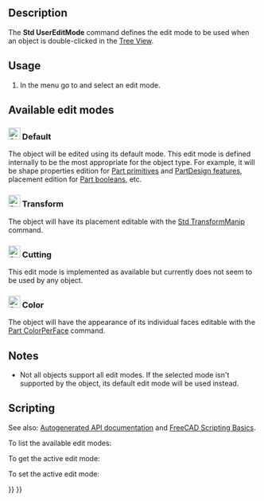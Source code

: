 <languages/>
<translate>

<!--T:1-->
{{Docnav
|[[Std_Properties|Properties]]
|[[Std_DlgPreferences|DlgPreferences]]
|[[Std_Edit_Menu|Std Edit Menu]]
|IconL=Std_Properties.svg
|IconR=Std_DlgPreferences.svg
|IconC=Freecad.svg
}}

<!--T:2-->
{{GuiCommand
|Name=Std UserEditMode
|MenuLocation=Edit → Edit Mode → …
|Workbenches=All
|Version=0.20
|SeeAlso=[[Std_Edit|Std Edit]]
}}

== Description == <!--T:3-->

<!--T:4-->
The '''Std UserEditMode''' command defines the edit mode to be used when an object is double-clicked in the [[Tree_View|Tree View]].

== Usage == <!--T:5-->

<!--T:6-->
# In the menu go to {{MenuCommand|Edit → Edit Mode}} and select an edit mode.<!--Please keep the numbered list for consistency with other Std pages-->

== Available edit modes == <!--T:7-->

=== [[Image:Std_UserEditModeDefault.svg|24px]] Default === <!--T:8-->

<!--T:9-->
The object will be edited using its default mode. This edit mode is defined internally to be the most appropriate for the object type. For example, it will be shape properties edition for [[Part_Primitives|Part primitives]] and [[PartDesign_Feature|PartDesign features]], placement edition for [[Part_Boolean|Part booleans]], etc.

=== [[Image:Std_UserEditModeTransform.svg|24px]] Transform === <!--T:10-->

<!--T:11-->
The object will have its placement editable with the [[Std_TransformManip|Std TransformManip]] command.

=== [[Image:Std_UserEditModeCutting.svg|24px]] Cutting === <!--T:12-->

<!--T:13-->
This edit mode is implemented as available but currently does not seem to be used by any object.

=== [[Image:Std_UserEditModeColor.svg|24px]] Color === <!--T:14-->

<!--T:15-->
The object will have the appearance of its individual faces editable with the [[Part_ColorPerFace|Part ColorPerFace]] command.

== Notes == <!--T:16-->

<!--T:17-->
* Not all objects support all edit modes. If the selected mode isn't supported by the object, its default edit mode will be used instead.

== Scripting == <!--T:20-->

<!--T:21-->
See also: [https://freecad.github.io/SourceDoc/ Autogenerated API documentation] and [[FreeCAD_Scripting_Basics|FreeCAD Scripting Basics]].

<!--T:22-->
To list the available edit modes:

</translate>
{{Code|code=
import FreeCADGui
FreeCADGui.listUserEditModes()
}}
<translate>

<!--T:23-->
To get the active edit mode:

</translate>
{{Code|code=
import FreeCADGui
FreeCADGui.getUserEditMode()
}}
<translate>

<!--T:24-->
To set the active edit mode:

</translate>
{{Code|code=
import FreeCADGui
FreeCADGui.setUserEditMode(MODENAME)  # Where MODENAME is a string available in the list of edit modes
}}
<translate>


<!--T:25-->
{{Docnav
|[[Std_Properties|Properties]]
|[[Std_DlgPreferences|DlgPreferences]]
|[[Std_Edit_Menu|Std Edit Menu]]
|IconL=Std_Properties.svg
|IconR=Std_DlgPreferences.svg
|IconC=Freecad.svg
}}

</translate>
{{Std_Base_navi{{#translation:}}}}
{{Userdocnavi{{#translation:}}}}